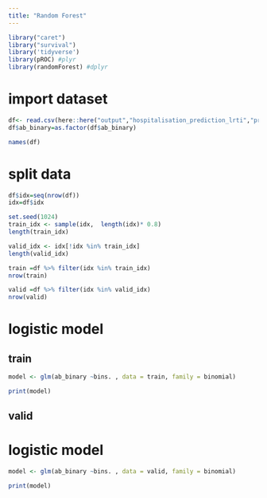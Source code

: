```yaml
---
title: "Random Forest"
---
```


```r
library("caret")
library("survival")
library('tidyverse')
library(pROC) #plyr
library(randomForest) #dplyr
```

# import dataset
```r
df<- read.csv(here::here("output","hospitalisation_prediction_lrti","prob_pred_lr_rf_lrti_incdt_deciles_r_analysis.csv"))
df$ab_binary=as.factor(df$ab_binary)

names(df)

```


# split data
```r

df$idx=seq(nrow(df))
idx=df$idx

set.seed(1024)
train_idx <- sample(idx,  length(idx)* 0.8)
length(train_idx)

valid_idx <- idx[!idx %in% train_idx]
length(valid_idx)

train =df %>% filter(idx %in% train_idx)
nrow(train)

valid =df %>% filter(idx %in% valid_idx)
nrow(valid)

```

# logistic model
## train
```r
model <- glm(ab_binary ~bins. , data = train, family = binomial)

print(model)
```

## valid
# logistic model
```r
model <- glm(ab_binary ~bins. , data = valid, family = binomial)

print(model)
```
